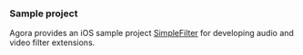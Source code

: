 
<PlatformWrapper platform="ios">

### Sample project

Agora provides an iOS sample project [SimpleFilter](https://github.com/AgoraIO/API-Examples/tree/4.0.0-beta/iOS/SimpleFilter) for developing audio and video filter extensions.

<Source />


</PlatformWrapper>
